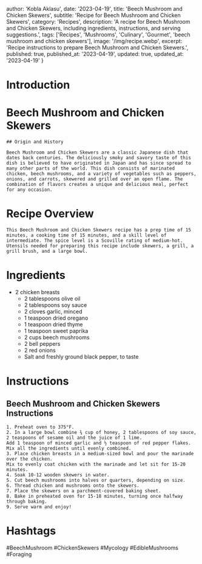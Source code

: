 
  author: 'Kobla Aklasu',
  date: '2023-04-19',
  title: 'Beech Mushroom and Chicken Skewers',
  subtitle: 'Recipe for Beech Mushroom and Chicken Skewers',
  category: 'Recipes',
  description: 'A recipe for Beech Mushroom and Chicken Skewers, including ingredients, instructions, and serving suggestions.',
  tags: ['Recipes', 'Mushrooms', 'Culinary', 'Gourmet', 'beech mushroom and chicken skewers'],
  image: '/img/recipe.webp',
  excerpt: 'Recipe instructions to prepare Beech Mushroom and Chicken Skewers.',
  published: true,
  published_at: '2023-04-19',
  updated: true,
  updated_at: '2023-04-19'
}


  # Introduction

# Beech Mushroom and Chicken Skewers
    
    ## Origin and History
    
    Beech Mushroom and Chicken Skewers are a classic Japanese dish that dates back centuries. The deliciously smoky and savory taste of this dish is believed to have originated in Japan and has since spread to many other parts of the world. This dish consists of marinated chicken, beech mushrooms, and a variety of vegetables such as peppers, onions, and carrots, skewered and grilled over an open flame. The combination of flavors creates a unique and delicious meal, perfect for any occasion.

# Recipe Overview

    This Beech Mushroom and Chicken Skewers recipe has a prep time of 15 minutes, a cooking time of 15 minutes, and a skill level of intermediate. The spice level is a Scoville rating of medium-hot. Utensils needed for preparing this recipe include skewers, a grill, a grill brush, and a large bowl.

# Ingredients

- 2 chicken breasts
    - 2 tablespoons olive oil
    - 2 tablespoons soy sauce
    - 2 cloves garlic, minced
    - 1 teaspoon dried oregano
    - 1 teaspoon dried thyme
    - 1 teaspoon sweet paprika
    - 2 cups beech mushrooms
    - 2 bell peppers
    - 2 red onions
    - Salt and freshly ground black pepper, to taste

# Instructions

## Beech Mushroom and Chicken Skewers Instructions
    1. Preheat oven to 375°F. 
    2. In a large bowl combine ¾ cup of honey, 2 tablespoons of soy sauce, 2 teaspoons of sesame oil and the juice of 1 lime.
    Add 1 teaspoon of minced garlic and ½ teaspoon of red pepper flakes.
    Mix all the ingredients until evenly combined.
    3. Place chicken breasts in a medium-sized bowl and pour the marinade over the chicken.
    Mix to evenly coat chicken with the marinade and let sit for 15-20 minutes.
    4. Soak 10-12 wooden skewers in water.
    5. Cut beech mushrooms into halves or quarters, depending on size.
    6. Thread chicken and mushrooms onto the skewers.
    7. Place the skewers on a parchment-covered baking sheet.
    8. Bake in preheated oven for 15-18 minutes, turning once halfway through baking.
    9. Serve warm and enjoy!

# Hashtags

#BeechMushroom #ChickenSkewers #Mycology #EdibleMushrooms #Foraging



